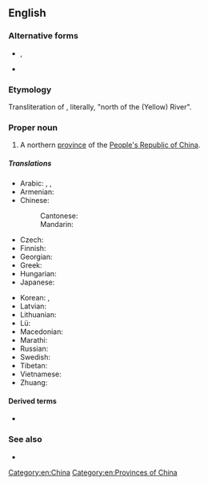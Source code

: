 ==English==
{{wikipedia}}
{{commonscat}}

===Alternative forms===
* {{l|en|Ho-pei}}, {{l|en|Hopei}} {{gloss|Wade-Giles}}
* {{l|en|Hopeh}} {{gloss|Postal Map spelling}}

===Etymology===
Transliteration of {{etyl|cmn|en}} {{zh-l|河北|Héběi}}, literally, "north of the (Yellow) River".

===Proper noun===
{{en-proper noun}}

# A northern [[province]] of the [[People's Republic of China]].

=====Translations=====
{{trans-top|province of China}}
* Arabic: {{t|ar|خِبِي|m}}, {{t|ar|خِيبِي|m|tr=ḵebī}}, {{t|ar|هِيبِي|m|tr=hebī}}
* Armenian: {{t|hy|Հեբեյ}}
* Chinese:
*: Cantonese: {{t|yue|河北|tr=ho4 bak1|sc=Hani}}
*: Mandarin: {{t+|cmn|河北|tr=Héběi|sc=Hani}}
* Czech: {{t|cs|Che-pej}}
* Finnish: {{t|fi|Hebei}}
* Georgian: {{t|ka|ხებეი}}
* Greek: {{t|el|Χεμπέι}}
* Hungarian: {{t|hu|Hopej}}
* Japanese: {{t|ja|河北|tr=かほく, Kahoku}}
{{trans-mid}}
* Korean: {{t|ko|^허베이}}, {{t|ko|하북}}
* Latvian: {{t|lv|Hebei}}
* Lithuanian: {{t|lt|Hebėjus}}
* Lü: {{t|khb|ᦷᦆᧉᦵᦗᦲᧉ}}
* Macedonian: {{t|mk|Хебеј}}
* Marathi: {{t|mr|हेपेइ}}
* Russian: {{t|ru|Хэбэ́й|m}}
* Swedish: {{t|sv|Hebei}}
* Tibetan: {{t|bo|ཧའོ་པེ་ཞིང་ཆེན}}
* Vietnamese: {{t|vi|Hà Bắc}}
* Zhuang: {{t|za|Hozbwz}}
{{trans-bottom}}

====Derived terms====
* {{l|en|hebeiensis}}

===See also===
* {{l|en|Shijiazhuang}}

[[Category:en:China]]
[[Category:en:Provinces of China]]